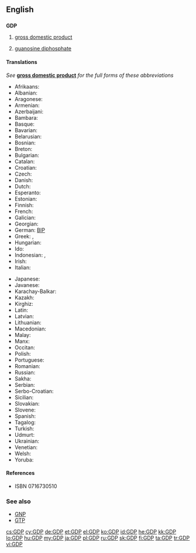 ==English==
{{wikipedia|GDP (disambiguation)}}

==={{initialism}}===
'''GDP'''

# {{economics}} [[gross domestic product]]
# {{biochemistry}} [[guanosine diphosphate]]

====Translations====
''See'' '''[[gross domestic product]]''' ''for the full forms of these abbreviations''
{{trans-top|gross domestic product}}
* Afrikaans: {{t+|af|BBP}}
* Albanian: {{t+|sq|BDV}}
* Aragonese: {{t+|an|PIB}}
* Armenian: {{t|hy|ՀՆԱ|tr=HNA|sc=Armn}}
* Azerbaijani: {{t+|az|ÜDM}}
* Bambara: {{t+|bm|BSK}}
* Basque: {{t+|eu|BPG}}
* Bavarian: {{t+|bar|BIP}}
* Belarusian: {{t+|be|ВУП}}
* Bosnian: {{t+|bs|BDP}}
* Breton: {{t+|br|PDG}}
* Bulgarian: {{t+|bg|БВП}}
* Catalan: {{t+|ca|PIB}}
* Croatian: {{t+|hr|BDP}}
* Czech: {{t+|cs|HDP}}
* Danish: {{t+|da|BNP}}
* Dutch: {{t-|nl|BBP}}
* Esperanto: {{t+|eo|MEP}}
* Estonian: {{t+|et|SKT}}
* Finnish: {{t+|fi|BKT}}
* French: {{t+|fr|PIB|m}}
* Galician: {{t+|gl|PIB}}
* Georgian: {{t+|ka|მშპ}}
* German: [[BIP]]
* Greek: {{t+|el|ΑΕΠ}}, {{t|el|ΑΕΠ|tr=AEP|sc=Grek}}
* Hungarian: {{t+|hu|BHT}}
* Ido: {{t+|io|KLP}}
* Indonesian: {{t+|id|GDP|xs=Indonesian}}, {{t-|id|PDB|xs=Indonesian}}
* Irish: {{t+|ga|OTI}}
* Italian: {{t+|it|PIL}}
{{trans-mid}}
* Japanese: {{t+|ja|GDP}}
* Javanese: {{t+|jv|PDB}}
* Karachay-Balkar: {{t+|krc|БИП}}
* Kazakh: {{t+|kk|ЖІӨ}}
* Kirghiz: {{t+|ky|ИДП}}
* Latin: {{t+|la|PDG}}
* Latvian: {{t+|lv|IKP}}
* Lithuanian: {{t+|lt|BVP}}
* Macedonian: {{t+|mk|БДП}}
* Malay: {{t+|ms|KDNK}}
* Manx: {{t+|gv|LTS}}
* Occitan: {{t+|oc|PIB}}
* Polish: {{t+|pl|PKB}}
* Portuguese: {{t+|pt|PIB}}
* Romanian: {{t+|ro|PIB}}
* Russian: {{t+|ru|ВВП|m|tr=ve-ve-pé}}
* Sakha: {{t+|sah|БИО}}
* Serbian: {{t+|sr|БДП}}
* Serbo-Croatian: {{t+|sh|BDP}}
* Sicilian: {{t+|scn|PNL}}
* Slovakian: {{t+|sk|HDP}}
* Slovene: {{t+|sl|BDP}}
* Spanish: {{t-|es|PIB}}
* Tagalog: {{t+|tl|PDP}}
* Turkish: {{t+|tr|GSYİH}}
* Udmurt: {{t+|udm|ВВП}}
* Ukrainian: {{t+|uk|ВВП}}
* Venetian: {{t+|vec|PIL}}
* Welsh: {{t+|cy|CMC}}
* Yoruba: {{t+|yo|GIO}}
{{trans-bottom}}

====References====
* {{biochemistry}} {{reference-book
 | last = Berg | first = Jeremy M.
 | coauthors = Tymoczko, John; Stryer, Lubert
 | title = Biochemistry
 | url = http://www.ncbi.nlm.nih.gov/bookshelf/br.fcgi?book=stryer
 | accessdate = 4 December 2009
 | edition = Fifth eidtion | year = 2002
 | publisher = W H Freeman and Company
 | chapter = Common Abbreviations in Biochemistry
 | chapterurl = http://www.ncbi.nlm.nih.gov/bookshelf/br.fcgi?book=stryer&part=A5607#A5649
}} ISBN 0716730510

===See also===
* [[GNP]]
* [[GTP]]

[[cs:GDP]]
[[cy:GDP]]
[[de:GDP]]
[[et:GDP]]
[[el:GDP]]
[[ko:GDP]]
[[id:GDP]]
[[he:GDP]]
[[kk:GDP]]
[[lo:GDP]]
[[hu:GDP]]
[[my:GDP]]
[[ja:GDP]]
[[pl:GDP]]
[[ru:GDP]]
[[sk:GDP]]
[[fi:GDP]]
[[ta:GDP]]
[[tr:GDP]]
[[vi:GDP]]